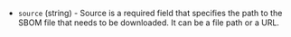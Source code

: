 <!-- Code generated from the comments of the Config struct in provisioner/hcp-sbom/provisioner.go; DO NOT EDIT MANUALLY -->

- `source` (string) - Source is a required field that specifies the path to the SBOM file that
  needs to be downloaded.
  It can be a file path or a URL.

<!-- End of code generated from the comments of the Config struct in provisioner/hcp-sbom/provisioner.go; -->
